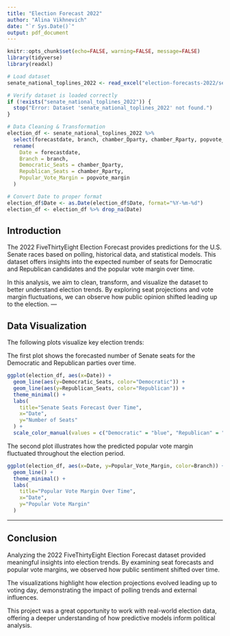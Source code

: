 ```yaml
---
title: "Election Forecast 2022"
author: "Alina Vikhnevich"
date: "`r Sys.Date()`"
output: pdf_document
---
```


```r
knitr::opts_chunk$set(echo=FALSE, warning=FALSE, message=FALSE)
library(tidyverse)
library(readxl)

# Load dataset
senate_national_toplines_2022 <- read_excel("election-forecasts-2022/senate_national_toplines_2022.xls")

# Verify dataset is loaded correctly
if (!exists("senate_national_toplines_2022")) {
  stop("Error: Dataset 'senate_national_toplines_2022' not found.")
}

# Data Cleaning & Transformation
election_df <- senate_national_toplines_2022 %>%
  select(forecastdate, branch, chamber_Dparty, chamber_Rparty, popvote_margin) %>%
  rename(
    Date = forecastdate,
    Branch = branch,
    Democratic_Seats = chamber_Dparty,
    Republican_Seats = chamber_Rparty,
    Popular_Vote_Margin = popvote_margin
  )

# Convert Date to proper format
election_df$Date <- as.Date(election_df$Date, format="%Y-%m-%d")
election_df <- election_df %>% drop_na(Date)
```
## Introduction

The 2022 FiveThirtyEight Election Forecast provides predictions for the U.S. Senate races based on polling, historical data, and statistical models.
This dataset offers insights into the expected number of seats for Democratic and Republican candidates and the popular vote margin over time.

In this analysis, we aim to clean, transform, and visualize the dataset to better understand election trends.
By exploring seat projections and vote margin fluctuations, we can observe how public opinion shifted leading up to the election.
---

## Data Visualization

The following plots visualize key election trends:

The first plot shows the forecasted number of Senate seats for the Democratic and Republican parties over time.

```r
ggplot(election_df, aes(x=Date)) +
  geom_line(aes(y=Democratic_Seats, color="Democratic")) +
  geom_line(aes(y=Republican_Seats, color="Republican")) +
  theme_minimal() +
  labs(
    title="Senate Seats Forecast Over Time",
    x="Date",
    y="Number of Seats"
  ) +
  scale_color_manual(values = c("Democratic" = "blue", "Republican" = "red"))
```

The second plot illustrates how the predicted popular vote margin fluctuated throughout the election period.

```r
ggplot(election_df, aes(x=Date, y=Popular_Vote_Margin, color=Branch)) +
  geom_line() +
  theme_minimal() +
  labs(
    title="Popular Vote Margin Over Time",
    x="Date",
    y="Popular Vote Margin"
  )
```
---
## Conclusion

Analyzing the 2022 FiveThirtyEight Election Forecast dataset provided meaningful insights into election trends.
By examining seat forecasts and popular vote margins, we observed how public sentiment shifted over time.

The visualizations highlight how election projections evolved leading up to voting day,
demonstrating the impact of polling trends and external influences.

This project was a great opportunity to work with real-world election data,
offering a deeper understanding of how predictive models inform political analysis.